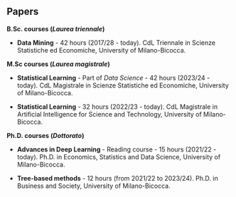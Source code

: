 ## Papers {.central}

**B.Sc. courses (*Laurea triennale*)**

-   [**Data Mining**]{.text-primary} - 42 hours (2017/28 - today). CdL Triennale in Scienze Statistiche ed Economiche, University of Milano-Bicocca.

**M.Sc courses (*Laurea magistrale*)**

-   [**Statistical Learning**]{.text-primary} - Part of *Data Science* - 42 hours (2023/24 - today). CdL Magistrale in Scienze Statistiche ed Economiche, University of Milano-Bicocca.

-   [**Statistical Learning**]{.text-primary} - 32 hours (2022/23 - today). CdL Magistrale in Artificial Intelligence for Science and Technology, University of Milano-Bicocca.

**Ph.D. courses (*Dottorato*)**

-   [**Advances in Deep Learning**]{.text-primary} - Reading course - 15 hours (2021/22 - today). Ph.D. in Economics, Statistics and Data Science, University of Milano-Bicocca.

-   [**Tree-based methods**]{.text-primary} - 12 hours (from 2021/22 to 2023/24). Ph.D. in Business and Society, University of Milano-Bicocca.